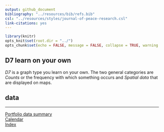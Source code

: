 ```yaml
---
output: github_document
bibliography: "../resources/bib/refs.bib" 
csl: "../resources/styles/journal-of-peace-research.csl"
link-citations: yes
---
```


```r
library(knitr)
opts_knit$set(root.dir = "../")
opts_chunk$set(echo = FALSE, message = FALSE, collapse = TRUE, warning = FALSE)
```

## D7 learn on your own 

*D7* is a graph type you learn on your own. The two general categories are *Counts* or the frequency with which something occurs and *Spatial data* that are displayed on maps.

## data 





---    
[Portfolio data summary](cm301_portfolio_data-types.md)    
[Calendar](../README.md#calendar)    
[Index](../README.md#index) 
